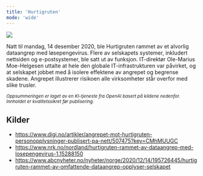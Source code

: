 ```yaml
---
title: 'Hurtigruten'
mode: 'wide'
---
```


<Frame>
<img src="/images/hurtigruten.png" noZoom/>
</Frame>

Natt til mandag, 14 desember 2020, ble Hurtigruten rammet av et alvorlig dataangrep med løsepengevirus. Flere av selskapets systemer, inkludert nettsiden og e-postsystemer, ble satt ut av funksjon. IT-direktør Ole-Marius Moe-Helgesen uttalte at hele den globale IT-infrastrukturen var påvirket, og at selskapet jobbet med å isolere effektene av angrepet og begrense skadene. Angrepet illustrerer risikoen alle virksomheter står overfor med slike trusler.

<sup><i>Oppsummeringen er laget av en KI-tjeneste fra OpenAI basert på kildene nedenfor. Innholdet er kvalitetssikret før publisering.</i></sup>

## Kilder
- https://www.digi.no/artikler/angrepet-mot-hurtigruten-personopplysninger-publisert-pa-nett/507475?key=CMhMUUGC
- https://www.nrk.no/nordland/hurtigruten-rammet-av-dataangrep-med-losepengevirus-1.15288150
- https://www.abcnyheter.no/nyheter/norge/2020/12/14/195726445/hurtigruten-rammet-av-omfattende-dataangrep-opplyser-selskapet
